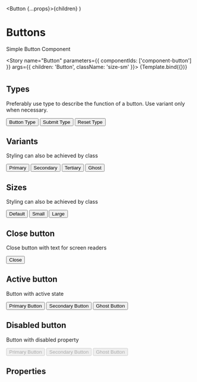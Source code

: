 
  <Button {...props}>{children}</Button>
)

<Meta title="Components/Form/Button" component={Button} />

# Buttons

Simple Button Component

<Story
  name="Button"
  parameters={{
    componentIds: ['component-button']
  }}
  args={{ children: 'Button', className: 'size-sm' }}>
  {Template.bind({})}
</Story>

#

## Types

Preferably use type to describe the function of a button. Use variant only when necessary.

<Canvas>
  <Button type="button">Button Type</Button>
  <Button type="submit">Submit Type</Button>
  <Button type="reset">Reset Type</Button>
</Canvas>

## Variants

Styling can also be achieved by class

<Canvas>
  <Button variant="primary">Primary</Button>
  <Button variant="secondary">Secondary</Button>
  <Button variant="tertiary">Tertiary</Button>
  <Button variant="ghost">Ghost</Button>
</Canvas>

## Sizes

Styling can also be achieved by class

<Canvas>
  <Button>Default</Button>
  <Button size="small">Small</Button>
  <Button size="large">Large</Button>
</Canvas>

## Close button

Close button with text for screen readers

<Canvas>
  <Button variant="close">
    <span className="sr-only">Close</span>
    <i></i>
  </Button>
</Canvas>

## Active button

Button with active state

<Canvas>
  <Button variant="primary" active>
    Primary Button
  </Button>
  <Button variant="secondary" active>
    Secondary Button
  </Button>
  <Button variant="ghost" active>
    Ghost Button
  </Button>
</Canvas>

## Disabled button

Button with disabled property

<Canvas>
  <Button variant="primary" disabled>
    Primary Button
  </Button>
  <Button variant="secondary" disabled>
    Secondary Button
  </Button>
  <Button variant="ghost" disabled>
    Ghost Button
  </Button>
</Canvas>

## Properties

<ArgsTable of={Button} />
